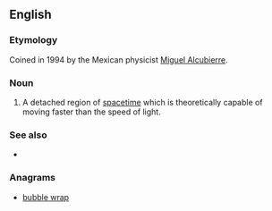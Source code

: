 ==English==

===Etymology===

Coined in 1994 by the Mexican physicist [[w:Miguel Alcubierre|Miguel Alcubierre]].

===Noun===
{{en-noun|head=[[warp]] [[bubble]]}}

# {{context|astrophysics|science fiction|lang=en}} A detached region of [[spacetime]] which is theoretically capable of moving faster than the speed of light.

===See also===
* {{pedialite|Alcubierre drive}}

===Anagrams===
* [[bubble wrap#English|bubble wrap]]